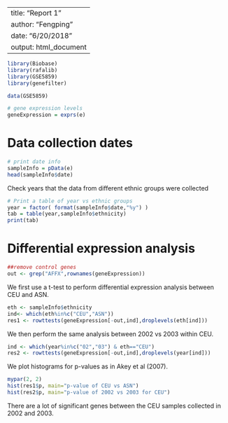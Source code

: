 
---
title: "Report 1"
author: "Fengping"
date: "6/20/2018"
output: html_document
---


```r

library(Biobase)
library(rafalib)
library(GSE5859)
library(genefilter)

data(GSE5859)
```

```r
# gene expression levels  
geneExpression = exprs(e)
```

# Data collection dates
```r
# print date info
sampleInfo = pData(e)
head(sampleInfo$date)
```

Check years that the data from different ethnic groups were collected
```r
# Print a table of year vs ethnic groups
year = factor( format(sampleInfo$date,"%y") )
tab = table(year,sampleInfo$ethnicity)
print(tab)
```

# Differential expression analysis
```r
##remove control genes
out <- grep("AFFX",rownames(geneExpression))
```

We first use a t-test to perform differential expression analysis between CEU and ASN.
```r
eth <- sampleInfo$ethnicity
ind<- which(eth%in%c("CEU","ASN"))
res1 <- rowttests(geneExpression[-out,ind],droplevels(eth[ind]))
```

We then perform the same analysis between 2002 vs 2003 within CEU.
```r
ind <- which(year%in%c("02","03") & eth=="CEU")
res2 <- rowttests(geneExpression[-out,ind],droplevels(year[ind]))
```

We plot histograms for p-values as in Akey et al (2007). 
```r
mypar(2, 2)
hist(res1$p, main="p-value of CEU vs ASN")
hist(res2$p, main="p-value of 2002 vs 2003 for CEU")
```

There are a lot of significant genes between the CEU samples collected in 2002 and 2003. 